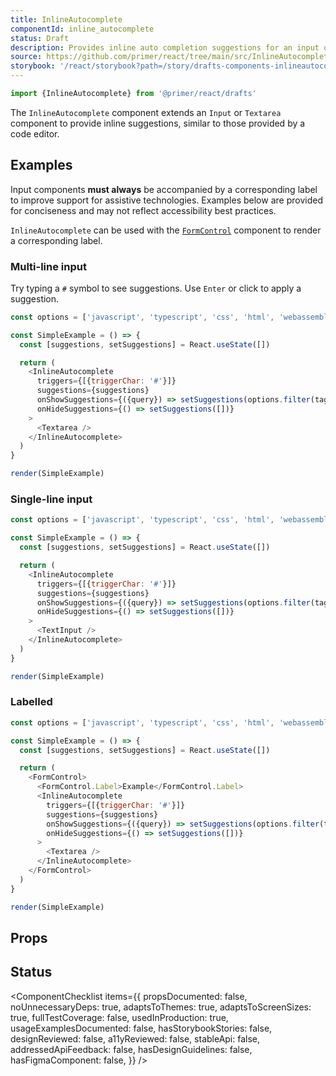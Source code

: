 ```yaml
---
title: InlineAutocomplete
componentId: inline_autocomplete
status: Draft
description: Provides inline auto completion suggestions for an input or textarea.
source: https://github.com/primer/react/tree/main/src/InlineAutocomplete
storybook: '/react/storybook?path=/story/drafts-components-inlineautocomplete--default'
---
```



```js
import {InlineAutocomplete} from '@primer/react/drafts'
```

The `InlineAutocomplete` component extends an `Input` or `Textarea` component to provide inline suggestions, similar to those provided by a code editor.

## Examples

<Note variant="warning">

Input components **must always** be accompanied by a corresponding label to improve support for assistive
technologies. Examples below are provided for conciseness and may not reflect accessibility best practices.

`InlineAutocomplete` can be used with the [`FormControl`](/FormControl) component to render a corresponding label.

</Note>

### Multi-line input

Try typing a `#` symbol to see suggestions. Use `Enter` or click to apply a suggestion.

```javascript live noinline drafts
const options = ['javascript', 'typescript', 'css', 'html', 'webassembly']

const SimpleExample = () => {
  const [suggestions, setSuggestions] = React.useState([])

  return (
    <InlineAutocomplete
      triggers={[{triggerChar: '#'}]}
      suggestions={suggestions}
      onShowSuggestions={({query}) => setSuggestions(options.filter(tag => tag.includes(query)))}
      onHideSuggestions={() => setSuggestions([])}
    >
      <Textarea />
    </InlineAutocomplete>
  )
}

render(SimpleExample)
```

### Single-line input

```javascript live noinline drafts
const options = ['javascript', 'typescript', 'css', 'html', 'webassembly']

const SimpleExample = () => {
  const [suggestions, setSuggestions] = React.useState([])

  return (
    <InlineAutocomplete
      triggers={[{triggerChar: '#'}]}
      suggestions={suggestions}
      onShowSuggestions={({query}) => setSuggestions(options.filter(tag => tag.includes(query)))}
      onHideSuggestions={() => setSuggestions([])}
    >
      <TextInput />
    </InlineAutocomplete>
  )
}

render(SimpleExample)
```

### Labelled

```javascript live noinline drafts
const options = ['javascript', 'typescript', 'css', 'html', 'webassembly']

const SimpleExample = () => {
  const [suggestions, setSuggestions] = React.useState([])

  return (
    <FormControl>
      <FormControl.Label>Example</FormControl.Label>
      <InlineAutocomplete
        triggers={[{triggerChar: '#'}]}
        suggestions={suggestions}
        onShowSuggestions={({query}) => setSuggestions(options.filter(tag => tag.includes(query)))}
        onHideSuggestions={() => setSuggestions([])}
      >
        <Textarea />
      </InlineAutocomplete>
    </FormControl>
  )
}

render(SimpleExample)
```

## Props

<ComponentProps data={data} />

## Status

<ComponentChecklist
  items={{
    propsDocumented: false,
    noUnnecessaryDeps: true,
    adaptsToThemes: true,
    adaptsToScreenSizes: true,
    fullTestCoverage: false,
    usedInProduction: true,
    usageExamplesDocumented: false,
    hasStorybookStories: false,
    designReviewed: false,
    a11yReviewed: false,
    stableApi: false,
    addressedApiFeedback: false,
    hasDesignGuidelines: false,
    hasFigmaComponent: false,
  }}
/>
